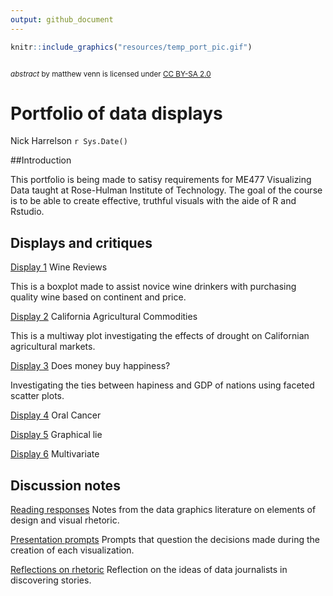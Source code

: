 ```yaml
---
output: github_document
---
```

```r
knitr::include_graphics("resources/temp_port_pic.gif")    
```
<small>
<br>
<i>abstract</i> 
by matthew venn is licensed under 
<a href="https://creativecommons.org/licenses/by-sa/2.0/">CC BY-SA 2.0</a>
<br>
</small>

# Portfolio of data displays 
Nick Harrelson
`r Sys.Date()`

##Introduction 

This portfolio is being made to satisy requirements for ME477 Visualizing Data taught at Rose-Hulman Institute of Technology. The goal of the course is to be able to create effective, truthful visuals with the aide of R and Rstudio. 

## Displays and critiques 

[Display 1](reports/d1.md) Wine Reviews

This is a boxplot made to assist novice wine drinkers with purchasing quality wine based on continent and price.

[Display 2](reports/d2.md) California Agricultural Commodities

This is a multiway plot investigating the effects of drought on Californian agricultural markets.

[Display 3](reports/d3.md) Does money buy happiness?

Investigating the ties between hapiness and GDP of nations using faceted scatter plots.

[Display 4](reports/d4.md) Oral Cancer

[Display 5](reports/d5.md) Graphical lie

[Display 6](reports/d6.md) Multivariate

## Discussion notes 

[Reading responses](reports/reading-responses.md) Notes from the data graphics literature on elements of design and visual rhetoric. 

[Presentation prompts](reports/presentation-prompts.md) Prompts that question the decisions made during the creation of each visualization.

[Reflections on rhetoric](reports/rhetoric_reflections.md) Reflection on the ideas of data journalists in discovering stories.